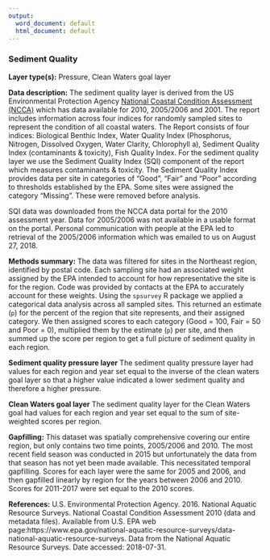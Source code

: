 ```yaml
---
output:
  word_document: default
  html_document: default
---
```

### Sediment Quality

**Layer type(s):** Pressure, Clean Waters goal layer

**Data description:** The sediment quality layer is derived from the US Environmental Protection Agency [National Coastal Condition Assessment (NCCA)](https://www.epa.gov/national-aquatic-resource-surveys/ncca) which has data available for 2010, 2005/2006 and 2001. The report includes information across four indices for randomly sampled sites to represent the condition of all coastal waters. The Report consists of four indices: Biological Benthic Index, Water Quality Index (Phosphorus, Nitrogen, Dissolved Oxygen, Water Clarity, Chlorophyll a), Sediment Quality Index (contaminants & toxicity), Fish Quality Index. For the sediment quality layer we use the Sediment Quality Index (SQI) component of the report which measures contaminants & toxicity. The Sediment Quality Index provides data per site in categories of "Good", "Fair" and "Poor" according to thresholds established by the EPA. Some sites were assigned the category "Missing". These were removed before analysis.  

SQI data was downloaded from the NCCA data portal for the 2010 assessment year. Data for 2005/2006 was not available in a usable format on the portal. Personal communication with people at the EPA led to retrieval of the 2005/2006 information which was emailed to us on August 27, 2018.

**Methods summary:** The data was filtered for sites in the Northeast region, identified by postal code. Each sampling site had an associated weight assigned by the EPA intended to account for how representative the site is for the region. Code was provided by contacts at the EPA to accurately account for these weights. Using the `spsurvey` R package we applied a categorical data analysis across all sampled sites. This returned an estimate (`p`) for the percent of the region that site represents, and their assigned category. We then assigned scores to each category (Good = 100, Fair = 50 and Poor = 0), multiplied them by the estimate (`p`) per site, and then summed up the score per region to get a full picture of sediment quality in each region.  

**Sediment quality pressure layer**
The sediment quality pressure layer had values for each region and year set equal to the inverse of the clean waters goal layer so that a higher value indicated a lower sediment quality and therefore a higher pressure.

**Clean Waters goal layer**
The sediment quality layer for the Clean Waters goal had values for each region and year set equal to the sum of site-weighted scores per region.

**Gapfilling:** This dataset was spatially comprehensive covering our entire region, but only contains two time points, 2005/2006 and 2010. The most recent field season was conducted in 2015 but unfortunately the data from that season has not yet been made available. This necessitated temporal gapfilling. Scores for each layer were the same for 2005 and 2006, and then gapfilled linearly by region for the years between 2006 and 2010. Scores for 2011-2017 were set equal to the 2010 scores.

**References:**
U.S. Environmental Protection Agency. 2016. National Aquatic Resource Surveys. National Coastal Condition Assessment 2010 (data and metadata files). Available from U.S. EPA web page:https://www.epa.gov/national-aquatic-resource-surveys/data-national-aquatic-resource-surveys. Data from the National Aquatic Resource Surveys. Date accessed: 2018-07-31.
